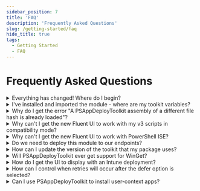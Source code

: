 ```yaml
---
sidebar_position: 7
title: 'FAQ'
description: 'Frequently Asked Questions'
slug: /getting-started/faq
hide_title: true
tags:
  - Getting Started
  - FAQ
---
```


# Frequently Asked Questions

<details>
<summary>Everything has changed! Where do I begin?</summary>

Some useful links to get you going:

- [Changes in v4](/docs/getting-started/changes-in-v4)
- [v4 Function Mapping](/docs/reference/v4-function-mapping)
- [Migrating from v3](/docs/getting-started/migrating-from-v3)
</details>

<details>
<summary>I've installed and imported the module - where are my toolkit variables?</summary>

Environment variables will not be available until you have either opened an ADTSession or called the [Export-ADTEnvironmentTableToSessionState](/docs/reference/functions/Export-ADTEnvironmentTableToSessionState) command.

This will be handled for you automatically within the deployment script.

Variables specific to a particular deployment, such as `$appName` and `$appVersion`, can now be found inside the [$adtSession](/docs/reference/adtsession-object) object.

For more information, see the [Variables](/docs/reference/variables) page.
</details>

<details>
<summary>Why do I get the error "A PSAppDeployToolkit assembly of a different file hash is already loaded"?</summary>

Once dlls are loaded into PowerShell, it is not possible to unload them. If the module detects that a mismatching version has already been imported in the current PowerShell session, this error will be thrown.

Restart PowerShell, or use a separate shell for testing your deployment. You can also avoid this by ensuring that your installed version of the module and your application package are all on the same latest version.
</details>

<details>
<summary>Why can't I get the new Fluent UI to work with my v3 scripts in compatibility mode?</summary>

The new Fluent UI has some additional parameters, such as SubTitle, that are not part of the Classic UI.

To ensure 100% backwards compatibility, when running a v3 script in compatibility mode, you are restricted to only being able to use the classic UI.
</details>

<details>
<summary>Why can't I get the new Fluent UI to work with PowerShell ISE?</summary>

Unfortunately there are some issues with the PowerShell host of the ISE that make it incompatible with the new Fluent UI.

You can continue to develop within the ISE, but you should use a separate PowerShell instance to launch and test your deployment. Alternatively, use another IDE such as [Visual Studio Code](https://code.visualstudio.com/download).
</details>

<details>
<summary>Do we need to deploy this module to our endpoints?</summary>

This is not required, as a copy of the module is contained within the deployment template that we provide for download (or that you can generate with the `New-ADTTemplate` command).

However, the option also exists for you to delete the PSAppDeployToolkit folder from this template and pre-install the module on the device.

There are pros and cons to this approach:

- Pros:
  - Packages will be smaller and faster to download
  - Updating the module means all packages will get the latest updates and UI changes

- Cons:
  - You need to figure out how to deploy the module to all devices and ensure this runs before and packages that depend upon the module.
  - There is a risk running a previously tested deployment against a new version of the module that it was not previously tested against, either through bugs being introduced, or new breaking changes brought in through major version updates.
</details>

<details>
<summary>How can I update the version of the toolkit that my package uses?</summary>

To update a PSAppDeployToolkit v3 package to v4 standards, there is a `Convert-ADTDeployment` command in the companion [PSAppDeployToolkit.Tools](https://github.com/PSAppDeployToolkit/PSAppDeployToolkit.Tools) module (see [Migrating from v3](../getting-started/migrating-from-v3) for further info).

To update a v4 package to a newer version, since the config and asset folders are externalized, all you need to do is replace the PSAppDeployToolkit folder with the new version. There should not be any breaking changes to worry about if applying a patch release (e.g. upgrading 4.0.0 to 4.0.4).

However, for major/minor upgrades (e.g. from 4.0 to 4.1 or even 5.0), then you should review the release notes and documentation to see if there are any changes required to the configuration files.
</details>

<details>
<summary>Will PSAppDeployToolkit ever get support for WinGet?</summary>

There are no current plans to include this directly in the toolkit, however there is a community extension that has been created to provide this functionality:

[GitHub](https://github.com/mjr4077au/PSAppDeployToolkit.WinGet)
[PSGallery](https://www.powershellgallery.com/packages/PSAppDeployToolkit.WinGet)
</details>

<details>
<summary>How do I get the UI to display with an Intune deployment?</summary>

For 4.0.x and below, ServiceUI.exe is required to display the UI in an Intune deployment. There is a helper script available to assist with this:

[Invoke-ServiceUI](https://github.com/PSAppDeployToolkit/PSAppDeployToolkit/tree/main/examples/ServiceUI)

The plan is to handle this natively in a future version of the toolkit by having the UI components run as a separate user process.
</details>

<details>
<summary>How can I control when retries will occur after the defer option is selected?</summary>

A 60012 error code will be returned when the defer option is selected. With ConfigMgr, you have the option to configure the Fast Retry interval and set 60012 to be interpreted as Fast Retry (usually 1618).

This is not a good solution for Intune however, as there is no way to configure the Fast Retry interval and it will retry a few minutes later.

Options have been discussed for scheduling a task to retry the deployment at a later time, but there are numerous issues with this approach, such as the need to cache the package, the risk of multiple installs running concurrently and the success code not being reported back to Intune.
</details>

<details>
<summary>Can I use PSAppDeployToolkit to install user-context apps?</summary>

Sure, you just need to set the `RequireAdmin` option in Config.psd1 to `$false` if the installation does not require admin rights.
</details>

